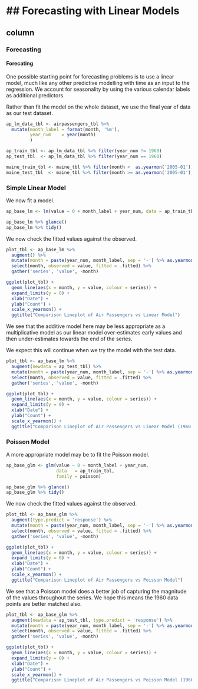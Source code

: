 
## Forecasting with Linear Models
============================================
column {.tabset}
--------------------
### Forecasting
<h4> Forecating</h4>
One possible starting point for forecasting problems is to use a linear model,
much like any other predictive modelling with time as an input to the
regression. We account for seasonality by using the various calendar labels as
additional predictors.

Rather than fit the model on the whole dataset, we use the final year of data
as our test dataset.

```r
ap_lm_data_tbl <- airpassengers_tbl %>%
  mutate(month_label = format(month, '%m'),
         year_num    = year(month)
         )

ap_train_tbl <- ap_lm_data_tbl %>% filter(year_num != 1960)
ap_test_tbl  <- ap_lm_data_tbl %>% filter(year_num == 1960)
```

```r
maine_train_tbl <- maine_tbl %>% filter(month <  as.yearmon('2005-01'))
maine_test_tbl  <- maine_tbl %>% filter(month >= as.yearmon('2005-01'))
```



### Simple Linear Model

We now fit a model.

```r
ap_base_lm <- lm(value ~ 0 + month_label + year_num, data = ap_train_tbl)
```
```r
ap_base_lm %>% glance()
ap_base_lm %>% tidy()
```

We now check the fitted values against the observed.

```r
plot_tbl <- ap_base_lm %>%
  augment() %>%
  mutate(month = paste(year_num, month_label, sep = '-') %>% as.yearmon()) %>%
  select(month, observed = value, fitted = .fitted) %>%
  gather('series', 'value', -month)

ggplot(plot_tbl) +
  geom_line(aes(x = month, y = value, colour = series)) +
  expand_limits(y = 0) +
  xlab("Date") +
  ylab("Count") +
  scale_x_yearmon() +
  ggtitle("Comparison Lineplot of Air Passengers vs Linear Model")
```

We see that the additive model here may be less appropriate as a multiplicative
model as our linear model over-estimates early values and then under-estimates
towards the end of the series.

We expect this will continue when we try the model with the test data.

```r
plot_tbl <- ap_base_lm %>%
  augment(newdata = ap_test_tbl) %>%
  mutate(month = paste(year_num, month_label, sep = '-') %>% as.yearmon()) %>%
  select(month, observed = value, fitted = .fitted) %>%
  gather('series', 'value', -month)

ggplot(plot_tbl) +
  geom_line(aes(x = month, y = value, colour = series)) +
  expand_limits(y = 0) +
  xlab("Date") +
  ylab("Count") +
  scale_x_yearmon() +
  ggtitle("Comparison Lineplot of Air Passengers vs Linear Model (1960 points)")
```


### Poisson Model

A more appropriate model may be to fit the Poisson model.

```r
ap_base_glm <- glm(value ~ 0 + month_label + year_num,
                   data   = ap_train_tbl,
                   family = poisson)

ap_base_glm %>% glance()
ap_base_glm %>% tidy()
```

We now check the fitted values against the observed.

```r
plot_tbl <- ap_base_glm %>%
  augment(type.predict = 'response') %>%
  mutate(month = paste(year_num, month_label, sep = '-') %>% as.yearmon()) %>%
  select(month, observed = value, fitted = .fitted) %>%
  gather('series', 'value', -month)

ggplot(plot_tbl) +
  geom_line(aes(x = month, y = value, colour = series)) +
  expand_limits(y = 0) +
  xlab("Date") +
  ylab("Count") +
  scale_x_yearmon() +
  ggtitle("Comparison Lineplot of Air Passengers vs Poisson Model")
```

We see that a Poisson model does a better job of capturing the magnitude of
the values throughout the series. We hope this means the 1960 data points are
better matched also.

```r
plot_tbl <- ap_base_glm %>%
  augment(newdata = ap_test_tbl, type.predict = 'response') %>%
  mutate(month = paste(year_num, month_label, sep = '-') %>% as.yearmon()) %>%
  select(month, observed = value, fitted = .fitted) %>%
  gather('series', 'value', -month)

ggplot(plot_tbl) +
  geom_line(aes(x = month, y = value, colour = series)) +
  expand_limits(y = 0) +
  xlab("Date") +
  ylab("Count") +
  scale_x_yearmon() +
  ggtitle("Comparison Lineplot of Air Passengers vs Poisson Model (1960 points)")
```
